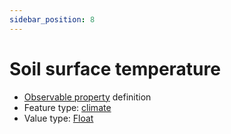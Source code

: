 ```yaml
---
sidebar_position: 8
---
```



# Soil surface temperature

- [Observable property](/viewers/dawe-vocabs?uri=https://linked.data.gov.au/def/nrm/375e39af-79d9-4b69-8349-fcc34bf37b68) definition
- Feature type: [climate](http://linked.data.gov.au/def/tern-cv/6d40d71e-58cd-4f75-8304-40c01fe5f74c)
- Value type: [Float](https://w3id.org/tern/ontologies/tern/Float)

<Example
  protocolModule="invertebrate-leaf-litter-extraction"
  observableProperty="https://linked.data.gov.au/def/nrm/375e39af-79d9-4b69-8349-fcc34bf37b68"
/>
